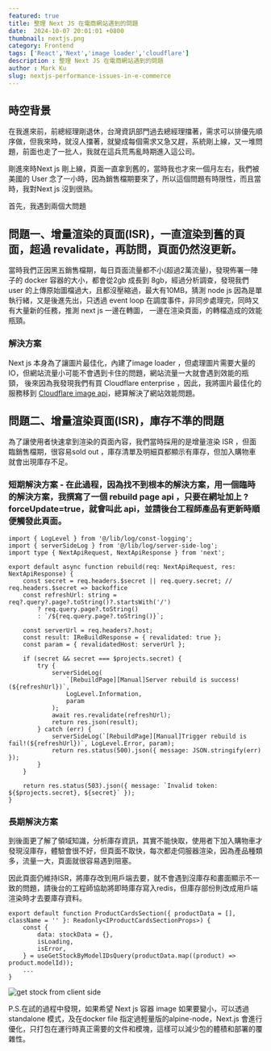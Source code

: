 ```yaml
---
featured: true
title: 整理 Next JS 在電商網站遇到的問題
date:  2024-10-07 20:01:01 +0800
thumbnail: nextjs.png
category: Frontend
tags: ['React','Next','image loader','cloudflare']
description : 整理 Next JS 在電商網站遇到的問題
author : Mark Ku
slug: nextjs-performance-issues-in-e-commerce
---
```

## 時空背景
在我進來前，前總經理剛退休，台灣資訊部門過去總經理擋著，需求可以排優先順序做，但我來時，就沒人擋著，就變成每個需求又急又趕，系統剛上線，又一堆問題，前面也走了一批人，我就在這兵荒馬亂時期進入這公司。  

剛進來時Next js 剛上線，頁面一直拿到舊的，當時我也才來一個月左右，我們被美國的 User 念了一小時，因為銷售檔期要來了，所以這個問題有時限性，而且當時，我對Next js 沒到很熟。  

首先，我遇到兩個大問題  

## 問題一、增量渲染的頁面(ISR)，一直渲染到舊的頁面，超過 revalidate，再訪問，頁面仍然沒更新。
當時我們正因黑五銷售檔期，每日頁面流量都不小(超過2萬流量)，發現佈署一陣子的 docker 容器的大小，都會從2gb 成長到 8gb，經過分析調查，發現我們user 的上傳原始圖檔過大，且都沒壓縮過，最大有10MB，猜測 node js 因為是單執行緒，又是後進先出，只透過 event loop 在調度事件，非同步處理完，同時又有大量新的任務，推測 next js 一邊在轉圖， 一邊在渲染頁面，的轉檔造成的效能瓶頸。

### 解決方案
Next js 本身為了讓圖片最佳化，內建了image loader ，但處理圖片需要大量的IO，但網站流量小可能不會遇到卡住的問題，網站流量一大就會遇到效能的瓶頸，
後來因為我發現我們有買 Cloudflare enterprise ，因此，我將圖片最佳化的服務移到 [Cloudflare image api](https://blog.markkulab.net/custom-nextjs-image-loader-with-cloudflare/)，總算解決了網站效能問題。

## 問題二、增量渲染頁面(ISR)，庫存不準的問題
為了讓使用者快速拿到渲染的頁面內容，我們當時採用的是增量渲染 ISR ，但面臨銷售檔期，很容易sold out ，庫存清單及明細頁都顯示有庫存，但加入購物車就會出現庫存不足。

### 短期解決方案 - 在此過程，因為找不到根本的解決方案，用一個臨時的解決方案，我撰寫了一個 rebuild page api ，只要在網址加上 ?forceUpdate=true，就會叫此 api，並請後台工程師產品有更新時順便觸發此頁面。
```
import { LogLevel } from '@/lib/log/const-logging';
import { serverSideLog } from '@/lib/log/server-side-log';
import type { NextApiRequest, NextApiResponse } from 'next';

export default async function rebuild(req: NextApiRequest, res: NextApiResponse) {
    const secret = req.headers.$secret || req.query.secret; // req.headers.$secret => backoffice
    const refreshUrl: string = req?.query?.page?.toString()?.startsWith('/')
        ? req.query.page?.toString()
        : `/${req.query.page?.toString()}`;

    const serverUrl = req.headers?.host;
    const result: IReBuildResponse = { revalidated: true };
    const param = { revalidatedHost: serverUrl };

    if (secret && secret === $projects.secret) {
        try {
            serverSideLog(
                `[RebuildPage][Manual]Server rebuild is success! (${refreshUrl})`,
                LogLevel.Information,
                param
            );
            await res.revalidate(refreshUrl);
            return res.json(result);
        } catch (err) {
            serverSideLog(`[RebuildPage][Manual]Trigger rebuild is fail!(${refreshUrl})`, LogLevel.Error, param);
            return res.status(500).json({ message: JSON.stringify(err) });
        }
    }

    return res.status(503).json({ message: `Invalid token: ${$projects.secret}, ${secret}` });
}
```
### 長期解決方案
到後面更了解了領域知識，分析庫存資訊，其實不能快取，使用者下加入購物車才發現沒庫存，體驗會很不好，但頁面不取快，每次都走伺服器渲染，因為產品種類多，流量一大，頁面就很容易遇到阻塞。   

因此頁面仍維持ISR，將庫存改到用戶端去要，就不會遇到沒庫存和畫面顯示不一致的問題，請後台的工程師協助將即時庫存寫入redis，但庫存部份則改成用戶端渲染時才去要庫存資料。

```
export default function ProductCardsSection({ productData = [], className = '' }: Readonly<IProductCardsSectionProps>) {
    const {
        data: stockData = {},
        isLoading,
        isError,
    } = useGetStockByModelIDsQuery(productData.map((product) => product.modelId));
	...
}
```

![get stock from client side](get-stock-in-from-side.png)

P.S.在試的過程中發現，如果希望 Next js 容器 image 如果要變小，可以透過 standalone 模式，及在docker file 指定過輕量版的alpine-node，Next.js 會進行優化，只打包在運行時真正需要的文件和模塊，這樣可以減少包的體積和部署的覆雜性。



